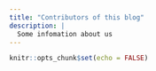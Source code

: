 ---
title: "Contributors of this blog"
description: |
  Some infomation about us
---

```{r setup, include=FALSE}
knitr::opts_chunk$set(echo = FALSE)
```
